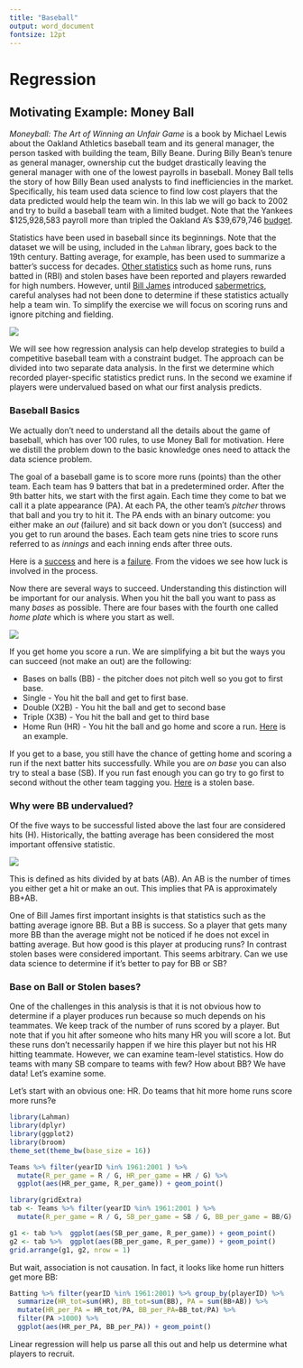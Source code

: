 ```yaml
---
title: "Baseball"
output: word_document
fontsize: 12pt
---
```


# Regression

## Motivating Example: Money Ball

_Moneyball: The Art of Winning an Unfair Game_ is a book by Michael Lewis about the Oakland Athletics baseball team and its general manager, the person tasked with building the team, Billy Beane. During Billy Bean's tenure as general manager, ownership cut the budget drastically leaving the general manager with one of the lowest payrolls in baseball. Money Ball tells the story of how Billy Bean used analysts to find inefficiencies in the market. Specifically, his team used data science to find low cost players that the data predicted would help the team win. In this lab we will go back to 2002 and try to build a baseball team with a limited budget. Note that the Yankees $125,928,583 payroll more than tripled the Oakland A's $39,679,746  [budget](http://www.baseballchronology.com/Baseball/Years/2002/Payroll.asp).

Statistics have been used in baseball since its beginnings. Note that the dataset we will be using, included in the `Lahman` library, goes back to the 19th century. Batting average, for example, has been used to summarize a batter's success for decades. [Other statistics](http://mlb.mlb.com/stats/league_leaders.jsp) such as home runs, runs batted in (RBI) and stolen bases have been reported and players rewarded for high numbers. However, until [Bill James](https://en.wikipedia.org/wiki/Bill_James) introduced [sabermetrics](https://en.wikipedia.org/wiki/Sabermetrics), careful analyses had not been done to determine if these statistics actually help a team win. To simplify the exercise we will focus on scoring runs and ignore pitching and fielding. 

<img src="http://cdn.fansided.com/wp-content/blogs.dir/17/files/2011/12/bill-james-079006079.jpg">


We will see how regression analysis can help develop strategies to build a competitive baseball team with a constraint budget. The approach can be divided into two separate data analysis. In the first we determine which recorded player-specific statistics predict runs. In the second we examine if players were undervalued based on what our first analysis predicts. 

### Baseball Basics

We actually don't need to understand all the details about the game of baseball, which has over 100 rules, to use Money Ball for motivation. Here we distill the problem down to the basic knowledge ones need to attack the data science problem. 

The goal of a baseball game is to score more runs (points) than the other team. Each team has 9 batters that bat in a predetermined order. After the 9th batter hits, we start with the first again. Each time they come to bat we call it a plate appearance (PA). At each PA, the other team's _pitcher_ throws that ball and you try to hit it. The PA ends with an binary outcome: you either make an _out_ (failure) and sit back down or you don't (success) and you get to run around the bases. Each team gets nine tries to score runs referred to as _innings_ and each inning ends after three outs.

Here  is a [success](https://www.youtube.com/watch?v=HL-XjMCPfio) and here is a [failure](https://www.youtube.com/watch?v=NeloljCx-1g). From the vidoes we see how luck is involved in the process. 

Now there are several ways to succeed. Understanding this distinction will be important for our analysis. When you hit the ball you want to pass as many _bases_ as possible. There are four bases with the fourth one called _home plate_ which is where you start as well.

<img src="http://quarterlyspeedbump.com/wp-content/uploads/2012/03/Baseball_Diamond1.jpeg">

If you get home you score a run. We are simplifying a bit but the ways you can succeed (not make an out) are the following: 

- Bases on balls (BB) - the pitcher does not pitch well so you got to first base.
- Single - You hit the ball and get to first base.
- Double (X2B) - You hit the ball and get to second base
- Triple  (X3B) - You hit the ball and get to third base
- Home Run (HR) - You hit the ball and go home and score a run. [Here](https://www.youtube.com/watch?v=xYxSZJ9GZ-w) is an example.
  
 If you get to a base, you still have the chance of getting home and scoring a run if the next batter hits successfully. While you are _on base_ you can also try to steal a base (SB). If you run fast enough you can go try to go first to second without the other team tagging you. [Here](https://www.youtube.com/watch?v=JSE5kfxkzfk) is a stolen base.
 
### Why were BB undervalued?
 
Of the five ways to be successful listed above the last four are considered hits (H). Historically, the batting average has been considered the most important offensive statistic. 

<img src="http://i0.wp.com/mopupduty.com/wp-content/uploads/2010/09/JumboTron.jpg">

This is defined as hits divided by at bats (AB). An AB is the number of times you either get a hit or make an out.  This implies that PA is approximately BB+AB.

One of Bill James first important insights is that statistics such as the batting average ignore BB. But a BB is success. So a player that gets many more BB than the average might not be noticed if he does not excel in batting average. But how good is this player at producing runs? In contrast stolen bases were considered important. This seems arbitrary. Can we use data science to determine if it's better to pay for BB or SB? 

### Base on Ball or Stolen bases?

One of the challenges in this analysis is that it is not obvious how to determine if a player produces run because so much depends on his teammates. We keep track of the number of runs scored by a player. But note that if you hit after someone who hits many HR you will score a lot. But these runs don't necessarily happen if we hire this player but not his HR hitting teammate. However, we can examine team-level statistics. How do teams with many SB compare to teams with few? How about BB? We have data! Let's examine some. 

Let's start with an obvious one: HR. Do teams that hit more home runs score more runs?e
```r
library(Lahman)
library(dplyr)
library(ggplot2)
library(broom)
theme_set(theme_bw(base_size = 16))

Teams %>% filter(yearID %in% 1961:2001 ) %>%
  mutate(R_per_game = R / G, HR_per_game = HR / G) %>%
  ggplot(aes(HR_per_game, R_per_game)) + geom_point()
```

```r
library(gridExtra)
tab <- Teams %>% filter(yearID %in% 1961:2001 ) %>%
  mutate(R_per_game = R / G, SB_per_game = SB / G, BB_per_game = BB/G)

g1 <- tab %>%  ggplot(aes(SB_per_game, R_per_game)) + geom_point()
g2 <- tab %>%  ggplot(aes(BB_per_game, R_per_game)) + geom_point()
grid.arrange(g1, g2, nrow = 1)
```

But wait, association is not causation. In fact, it looks like home run hitters get more BB:

```r
Batting %>% filter(yearID %in% 1961:2001) %>% group_by(playerID) %>%
  summarize(HR_tot=sum(HR), BB_tot=sum(BB), PA = sum(BB+AB)) %>%
  mutate(HR_per_PA = HR_tot/PA, BB_per_PA=BB_tot/PA) %>%
  filter(PA >1000) %>%
  ggplot(aes(HR_per_PA, BB_per_PA)) + geom_point()
```

Linear regression will help us parse all this out and help us determine what players to recruit.




  
 
 
 


<!--
After three outs then the other team gets to hit. 
### Baseball

<img src="http://quarterlyspeedbump.com/wp-content/uploads/2012/03/Baseball_Diamond1.jpeg">

### Statistics
<img src="http://i0.wp.com/mopupduty.com/wp-content/uploads/2010/09/JumboTron.jpg">

### Sabermetrics

<img src="http://cdn.fansided.com/wp-content/blogs.dir/17/files/2011/12/bill-james-079006079.jpg">

###Bill James 

<img src="https://upload.wikimedia.org/wikipedia/commons/3/36/Bill_James_2010.jpg">"
### Some Terms

- R - Runs
- AB - At bats
- SO - Strike out
- H - Hitter puts the ball in play and is not out
- 2B - Hitter gets to second
- 3B - Hitter gets to third
- HR - Home Run, hitter scores a run
- BB - Base on balls
- PA - Plate apperances $\approx$ AB+BB

-->











